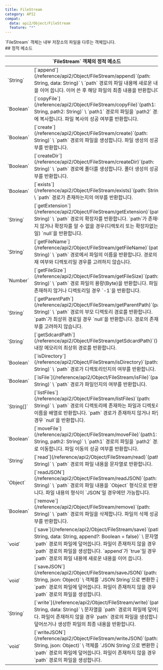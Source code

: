 ```yaml
---
title: FileStream
category: API2
compat:
  data: api2/Object/FileStream
  feature: "*"
---
```


<Section>
  `FileStream` 객체는 내부 저장소의 파일을 다루는 객체입니다.
</Section>
<Section>
  ## 정적 메소드

  <Table>
    <Thead>
      <Tr>
        <Th colSpan="2">`FileStream` 객체의 정적 메소드</Th>
      </Tr>
    </Thead>
    <Tbody>
      <Tr>
        <Td><span>`String`</span></Td>
        <Td>
          [`append`](/reference/api2/Object/FileStream/append)`(path: String, data: String)` \
          `path` 경로의 파일 내용에 새로운 내용을 이어 씁니다. 이어 쓴 후 해당 파일의 최종 내용을 반환합니다.
        </Td>
      </Tr>
      <Tr>
        <Td><span>`Boolean`</span></Td>
        <Td>
          [`copyFile`](/reference/api2/Object/FileStream/copyFile)`(path1: String, path2: String)` \
          `path1` 경로의 파일을 `path2` 경로에 복사합니다. 파일 복사의 성공 여부를 반환합니다.
        </Td>
      </Tr>
      <Tr>
        <Td><span>`Boolean`</span></Td>
        <Td>
          [`create`](/reference/api2/Object/FileStream/create)`(path: String)` \
          `path` 경로의 파일을 생성합니다. 파일 생성의 성공 여부를 반환합니다.
        </Td>
      </Tr>
      <Tr>
        <Td><span>`Boolean`</span></Td>
        <Td>
          [`createDir`](/reference/api2/Object/FileStream/createDir)`(path: String)` \
          `path` 경로에 폴더를 생성합니다. 폴더 생성의 성공 여부를 반환합니다.
        </Td>
      </Tr>
      <Tr>
        <Td><span>`Boolean`</span></Td>
        <Td>
          [`exists`](/reference/api2/Object/FileStream/exists)`(path: String)` \
          `path` 경로가 존재하는지의 여부를 반환합니다.
        </Td>
      </Tr>
      <Tr>
        <Td><span>`String`</span></Td>
        <Td>
          [`getExtension`](/reference/api2/Object/FileStream/getExtension)`(path: String)` \
          `path` 경로의 확장자를 반환합니다. `path`가 존재하지 않거나 확장자를 알 수 없을 경우(디렉토리 또는 확장자없는 파일) `null`을 반환합니다.
        </Td>
      </Tr>
      <Tr>
        <Td><span>`String`</span></Td>
        <Td>
          [`getFileName`](/reference/api2/Object/FileStream/getFileName)`(path: String)` \
          `path` 경로에서 파일의 이름을 반환합니다. 경로의 존재 여부와 디렉토리일 경우를 고려하지 않습니다.
        </Td>
      </Tr>
      <Tr>
        <Td><span>`Number`</span></Td>
        <Td>
          [`getFileSize`](/reference/api2/Object/FileStream/getFileSize)`(path: String)` \
          `path` 경로 파일의 용량(Byte)을 반환합니다. 파일이 존재하지 않거나 디렉토리일 경우 `-1`을 반환합니다.
        </Td>
      </Tr>
      <Tr>
        <Td><span>`String`</span></Td>
        <Td>
          [`getParentPath`](/reference/api2/Object/FileStream/getParentPath)`(path: String)` \
          `path` 경로의 부모 디렉토리 경로를 반환합니다. `path`가 최상위 경로일 경우 `null`을 반환합니다. 경로의 존재 여부를 고려하지 않습니다.
        </Td>
      </Tr>
      <Tr>
        <Td><span>`String`</span></Td>
        <Td>
          [`getSdcardPath`](/reference/api2/Object/FileStream/getSdcardPath)`()` \
          내장 메모리의 최상위 경로를 반환합니다.
        </Td>
      </Tr>
      <Tr>
        <Td><span>`Boolean`</span></Td>
        <Td>
          [`isDirectory`](/reference/api2/Object/FileStream/isDirectory)`(path: String)` \
          `path` 경로가 디렉토리인지의 여부를 반환합니다.
        </Td>
      </Tr>
      <Tr>
        <Td><span>`Boolean`</span></Td>
        <Td>
          [`isFile`](/reference/api2/Object/FileStream/isFile)`(path: String)` \
          `path` 경로가 파일인지의 여부를 반환합니다.
        </Td>
      </Tr>
      <Tr>
        <Td><span>`String[]`</span></Td>
        <Td>
          [`listFiles`](/reference/api2/Object/FileStream/listFiles)`(path: String)` \
          `path` 경로의 디렉토리에 존재하는 파일과 디렉토리의 이름을 배열로 반환합니다. `path` 경로가 존재하지 않거나 파일일 경우 `null`을 반환합니다.
        </Td>
      </Tr>
      <Tr>
        <Td><span>`Boolean`</span></Td>
        <Td>
          [`moveFile`](/reference/api2/Object/FileStream/moveFile)`(path1: String, path2: String)` \
          `path1` 경로의 파일을 `path2` 경로로 이동합니다. 파일 이동의 성공 여부를 반환합니다.
        </Td>
      </Tr>
      <Tr>
        <Td><span>`String`</span></Td>
        <Td>
          [`read`](/reference/api2/Object/FileStream/read)`(path: String)` \
          `path` 경로의 파일 내용을 문자열로 반환합니다.
        </Td>
      </Tr>
      <Tr>
        <Td><span>`Object`</span></Td>
        <Td>
          [`readJSON`](/reference/api2/Object/FileStream/readJSON)`(path: String)` \
          `path` 경로의 파일 내용을 `Object` 형식으로 반환합니다. 파일 내용의 형식이 `JSON`일 경우에만 가능합니다.
        </Td>
      </Tr>
      <Tr>
        <Td><span>`Boolean`</span></Td>
        <Td>
          [`remove`](/reference/api2/Object/FileStream/remove)`(path: String)` \
          `path` 경로의 파일을 삭제합니다. 파일의 삭제 성공 여부를 반환합니다.
        </Td>
      </Tr>
      <Tr>
        <Td><span>`void`</span></Td>
        <Td>
          [`save`](/reference/api2/Object/FileStream/save)`(path: String, data: String, append?: Boolean = false)` \
          문자열을 `path` 경로의 파일에 덮어씁니다. 파일이 존재하지 않을 경우 `path` 경로의 파일을 생성합니다. `append`가 `true`일 경우 `path` 경로의 파일 내용에 새로운 내용을 이어 씁니다.
        </Td>
      </Tr>
      <Tr>
        <Td><span>`void`</span></Td>
        <Td>
          [`saveJSON`](/reference/api2/Object/FileStream/saveJSON)`(path: String, json: Object)` \
          객체를 `JSON String`으로 변환한 값을 `path` 경로의 파일에 덮어씁니다. 파일이 존재하지 않을 경우 `path` 경로의 파일을 생성합니다.
        </Td>
      </Tr>
      <Tr>
        <Td><span>`String`</span></Td>
        <Td>
          [`write`](/reference/api2/Object/FileStream/write)`(path: String, data: String)` \
          문자열을 `path` 경로의 파일에 덮어씁니다. 파일이 존재하지 않을 경우 `path` 경로의 파일을 생성합니다. 덮어쓰거나 생성한 파일의 최종 내용을 반환합니다.
        </Td>
      </Tr>
      <Tr>
        <Td><span>`void`</span></Td>
        <Td>
          [`writeJSON`](/reference/api2/Object/FileStream/writeJSON)`(path: String, json: Object)` \
          객체를 `JSON String`으로 변환한 값을 `path` 경로의 파일에 덮어씁니다. 파일이 존재하지 않을 경우 `path` 경로의 파일을 생성합니다.
        </Td>
      </Tr>
    </Tbody>
  </Table>
</Section>